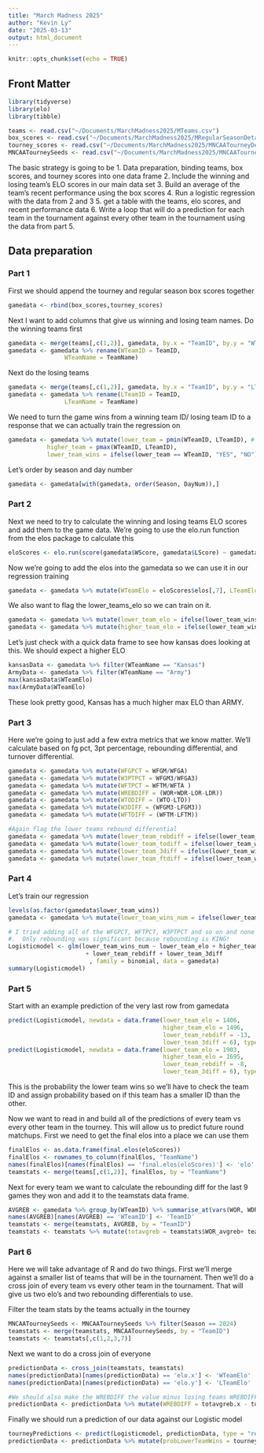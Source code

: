 ```yaml
---
title: "March Madness 2025"
author: "Kevin Ly"
date: "2025-03-13"
output: html_document
---
```


```r
knitr::opts_chunk$set(echo = TRUE)
```

## Front Matter
```r
library(tidyverse)
library(elo)
library(tibble)

teams <- read.csv("~/Documents/MarchMadness2025/MTeams.csv")
box_scores <- read.csv("~/Documents/MarchMadness2025/MRegularSeasonDetailedResults.csv")
tourney_scores <- read.csv("~/Documents/MarchMadness2025/MNCAATourneyDetailedResults.csv")
MNCAATourneySeeds <- read.csv("~/Documents/MarchMadness2025/MNCAATourneySeeds.csv")
```

The basic strategy is going to be 
1. Data preparation, binding teams, box scores, and tourney scores into one data frame
2. Include the winning and losing team's ELO scores in our main data set
3. Build an average of the team's recent performance using the box scores
4. Run a logistic regression with the data from 2 and 3
5. get a table with the teams, elo scores, and recent performance data
6. Write a loop that will do a prediction for each team in the tournament against every other team in the tournament using the data from part 5.

## Data preparation

### Part 1
First we should append the tourney and regular season box scores together
```r
gamedata <- rbind(box_scores,tourney_scores)
```

Next I want to add columns that give us winning and losing team names.  Do the winning teams first
```r
gamedata <- merge(teams[,c(1,2)], gamedata, by.x = "TeamID", by.y = "WTeamID", all.y = TRUE)
gamedata <- gamedata %>% rename(WTeamID = TeamID,
                WTeamName = TeamName)
```

Next do the losing teams
```r
gamedata <- merge(teams[,c(1,2)], gamedata, by.x = "TeamID", by.y = "LTeamID", all.y = TRUE)
gamedata <- gamedata %>% rename(LTeamID = TeamID,
                LTeamName = TeamName)
```


We need to turn the game wins from a winning team ID/ losing team ID to a response that we can actually train the regression on
```r
gamedata <- gamedata %>% mutate(lower_team = pmin(WTeamID, LTeamID), # lower refers to ID number
           higher_team = pmax(WTeamID, LTeamID),
           lower_team_wins = ifelse(lower_team == WTeamID, "YES", "NO"))
```

Let's order by season and day number
```r
gamedata <- gamedata[with(gamedata, order(Season, DayNum)),]
```

### Part 2
Next we need to try to calculate the winning and losing teams ELO scores and add them to the game data.  We're going to use the elo.run function from the elos package to calculate this

```r
eloScores <- elo.run(score(gamedata$WScore, gamedata$LScore) ~ gamedata$WTeamName + gamedata$LTeamName, data = gamedata, k = 20)
```

Now we're going to add the elos into the gamedata so we can use it in our regression training
```r
gamedata <- gamedata %>% mutate(WTeamElo = eloScores$elos[,7], LTeamElo = eloScores$elos[,8])
```

We also want to flag the lower_teams_elo so we can train on it.

```r
gamedata <- gamedata %>% mutate(lower_team_elo = ifelse(lower_team_wins == "YES", WTeamElo, LTeamElo))
gamedata <- gamedata %>% mutate(higher_team_elo = ifelse(lower_team_wins == "YES", LTeamElo, WTeamElo))
```


Let's just check with a quick data frame to see how kansas does looking at this.  We should expect a higher ELO
```r
kansasData <- gamedata %>% filter(WTeamName == "Kansas")
ArmyData <- gamedata %>% filter(WTeamName == "Army")
max(kansasData$WTeamElo)
max(ArmyData$WTeamElo)
```

These look pretty good, Kansas has a much higher max ELO than ARMY.  

### Part 3
Here we're going to just add a few extra metrics that we know matter. We'll calculate based on fg pct, 3pt percentage, rebounding differential, and turnover differential.  
```r
gamedata <- gamedata %>% mutate(WFGPCT = WFGM/WFGA)
gamedata <- gamedata %>% mutate(W3PTPCT = WFGM3/WFGA3)
gamedata <- gamedata %>% mutate(WFTPCT = WFTM/WFTA )
gamedata <- gamedata %>% mutate(WREBDIFF = (WOR+WDR-LOR-LDR))
gamedata <- gamedata %>% mutate(WTODIFF = (WTO-LTO))
gamedata <- gamedata %>% mutate(W3DIFF = (WFGM3-LFGM3))
gamedata <- gamedata %>% mutate(WFTDIFF = (WFTM-LFTM))

#Again flag the lower teams rebound differential
gamedata <- gamedata %>% mutate(lower_team_rebdiff = ifelse(lower_team_wins == "Yes", WREBDIFF, LDR+LOR-WOR-WDR))
gamedata <- gamedata %>% mutate(lower_team_todiff = ifelse(lower_team_wins == "Yes", WTODIFF, LTO-WTO))
gamedata <- gamedata %>% mutate(lower_team_3diff = ifelse(lower_team_wins == "Yes", W3DIFF, LFGM3-WFGM3))
gamedata <- gamedata %>% mutate(lower_team_ftdiff = ifelse(lower_team_wins == "Yes", WFTDIFF, LFTM-WFTM))
```



### Part 4
Let's train our regression
```r
levels(as.factor(gamedata$lower_team_wins))
gamedata <- gamedata %>% mutate(lower_team_wins_num = ifelse(lower_team_wins == "YES", 1, 0))

# I tried adding all of the WFGPCT, WFTPCT, W3PTPCT and so on and none of them were significant
#.  Only rebounding was significant because rebounding is KING!
Logisticmodel <- glm(lower_team_wins_num ~ lower_team_elo + higher_team_elo
                      + lower_team_rebdiff + lower_team_3diff
                       , family = binomial, data = gamedata)
summary(Logisticmodel)
```

### Part 5
Start with an example prediction of the very last row from gamedata
```r
predict(Logisticmodel, newdata = data.frame(lower_team_elo = 1406, 
                                            higher_team_elo = 1496, 
                                            lower_team_rebdiff = -13,
                                            lower_team_3diff = 6), type = "response")
predict(Logisticmodel, newdata = data.frame(lower_team_elo = 1903, 
                                            higher_team_elo = 1695, 
                                            lower_team_rebdiff = -8,
                                            lower_team_3diff = 6), type = "response")
```
This is the probability the lower team wins so we'll have to check the team ID and assign probability based on if this team has a smaller ID than the other.  

Now we want to read in and build all of the predictions of every team vs every other team in the tourney.  This will allow us to predict future round matchups. First we need to get the final elos into a place we can use them
```r
finalElos <- as.data.frame(final.elos(eloScores))
finalElos <- rownames_to_column(finalElos, "TeamName")
names(finalElos)[names(finalElos) == 'final.elos(eloScores)'] <- 'elo'
teamstats <- merge(teams[,c(1,2)], finalElos, by = "TeamName")
```

Next for every team we want to calculate the rebounding diff for the last 9 games they won and add it to the teamstats data frame.
```r
AVGREB <- gamedata %>% group_by(WTeamID) %>% summarise_at(vars(WOR, WDR), list(avgreb = mean))
names(AVGREB)[names(AVGREB) == 'WTeamID'] <- 'TeamID'
teamstats <- merge(teamstats, AVGREB, by = "TeamID")
teamstats <- teamstats %>% mutate(totavgreb = teamstats$WOR_avgreb+ teamstats$WDR_avgreb)
```

### Part 6
Here we will take advantage of R and do two things.  First we'll merge against a smaller list of teams that will be in the tournament.  Then we'll do a cross join of every team vs every other team in the tournament.  That will give us two elo's and two rebounding differentials to use.  

Filter the team stats by the teams actually in the tourney
```r
MNCAATourneySeeds <- MNCAATourneySeeds %>% filter(Season == 2024)
teamstats <- merge(teamstats, MNCAATourneySeeds, by = "TeamID")
teamstats <- teamstats[,c(1,2,3,7)]
```

Next we want to do a cross join of everyone
```r
predictionData <- cross_join(teamstats, teamstats)
names(predictionData)[names(predictionData) == 'elo.x'] <- 'WTeamElo'
names(predictionData)[names(predictionData) == 'elo.y'] <- 'LTeamElo'

#We should also make the WREBDIFF the value minus losing teams WREBDIFF
predictionData <- predictionData %>% mutate(WREBDIFF = totavgreb.x - totavgreb.y)
```

Finally we should run a prediction of our data against our Logistic model
```r
tourneyPredictions <- predict(Logisticmodel, predictionData, type = "response")
predictionData <- predictionData %>% mutate(probLowerTeamWins = tourneyPredictions) 
```

